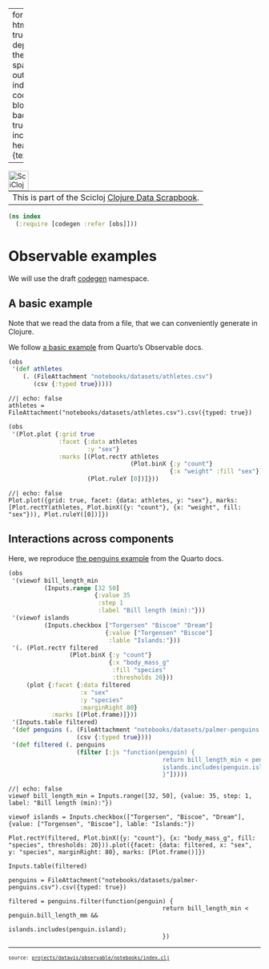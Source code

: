 
---
format:
  html: {toc: true, toc-depth: 4, theme: spacelab, output-file: index.html}
code-block-background: true
include-in-header: {text: '<link rel = "icon" href = "data:," />'}

---
<style></style><style>.printedClojure .sourceCode {
  background-color: transparent;
  border-style: none;
}
</style>
<script src="index_files/md-default0.js" type="text/javascript"></script><script src="index_files/md-default1.js" type="text/javascript"></script>

```{=html}
<table><tr><td>This is part of the Scicloj <a href="https://scicloj.github.io/clojure-data-scrapbook/">Clojure Data Scrapbook</a>.</td><a href="https://scicloj.github.io/clojure-data-scrapbook/"><img align="left" alt="SciCloj logo" src="https://scicloj.github.io/sci-cloj-logo-transparent.png" width="40" /></a></tr></table>
```



::: {.sourceClojure}
```clojure
(ns index
  (:require [codegen :refer [obs]]))
```
:::



# Observable examples

We will use the draft [codegen](./codegen) namespace.


## A basic example

Note that we read the data from a file,
that we can conveniently generate in Clojure.

We follow [a basic example]((https://quarto.org/docs/interactive/ojs/libraries.html#plot))
from Quarto's Observable docs.


::: {.sourceClojure}
```clojure
(obs
 '(def athletes
    (. (FileAttachment "notebooks/datasets/athletes.csv")
       (csv {:typed true}))))
```
:::



```ojs
//| echo: false
athletes = FileAttachment("notebooks/datasets/athletes.csv").csv({typed: true})
```


::: {.sourceClojure}
```clojure
(obs
 '(Plot.plot {:grid true
              :facet {:data athletes
                      :y "sex"}
              :marks [(Plot.rectY athletes
                                  (Plot.binX {:y "count"}
                                             {:x "weight" :fill "sex"}))
                      (Plot.ruleY [0])]}))
```
:::



```ojs
//| echo: false
Plot.plot({grid: true, facet: {data: athletes, y: "sex"}, marks: [Plot.rectY(athletes, Plot.binX({y: "count"}, {x: "weight", fill: "sex"})), Plot.ruleY([0])]})
```


## Interactions across components
Here, we reproduce
[the penguins example](https://quarto.org/docs/interactive/ojs/examples/penguins.html)
from the Quarto docs.


::: {.sourceClojure}
```clojure
(obs
 '(viewof bill_length_min
          (Inputs.range [32 50]
                        {:value 35
                         :step 1
                         :label "Bill length (min):"}))
 '(viewof islands
          (Inputs.checkbox ["Torgersen" "Biscoe" "Dream"]
                           {:value ["Torgensen" "Biscoe"]
                            :lable "Islands:"}))
 '(. (Plot.rectY filtered
                 (Plot.binX {:y "count"}
                            {:x "body_mass_g"
                             :fill "species"
                             :thresholds 20}))
     (plot {:facet {:data filtered
                    :x "sex"
                    :y "species"
                    :marginRight 80}
            :marks [(Plot.frame)]}))
 '(Inputs.table filtered)
 '(def penguins (. (FileAttachment "notebooks/datasets/palmer-penguins.csv")
                   (csv {:typed true})))
 '(def filtered (. penguins
                   (filter [:js "function(penguin) {
                                           return bill_length_min < penguin.bill_length_mm &&
                                           islands.includes(penguin.island);
                                           }"]))))
```
:::



```ojs
//| echo: false
viewof bill_length_min = Inputs.range([32, 50], {value: 35, step: 1, label: "Bill length (min):"})

viewof islands = Inputs.checkbox(["Torgersen", "Biscoe", "Dream"], {value: ["Torgensen", "Biscoe"], lable: "Islands:"})

Plot.rectY(filtered, Plot.binX({y: "count"}, {x: "body_mass_g", fill: "species", thresholds: 20})).plot({facet: {data: filtered, x: "sex", y: "species", marginRight: 80}, marks: [Plot.frame()]})

Inputs.table(filtered)

penguins = FileAttachment("notebooks/datasets/palmer-penguins.csv").csv({typed: true})

filtered = penguins.filter(function(penguin) {
                                           return bill_length_min < penguin.bill_length_mm &&
                                           islands.includes(penguin.island);
                                           })
```


```{=html}
<div style="background-color:grey;height:2px;width:100%;"></div>
```



```{=html}
<div><pre><small><small>source: <a href="https://github.com/scicloj/clojure-data-scrapbook/blob/main/projects/datavis/observable/notebooks/index.clj">projects/datavis/observable/notebooks/index.clj</a></small></small></pre></div>
```
